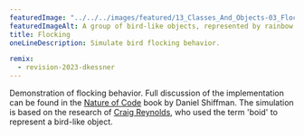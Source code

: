 ---
featuredImage: "../../../images/featured/13_Classes_And_Objects-03_Flocking-thumbnail.png"
featuredImageAlt: A group of bird-like objects, represented by rainbow triangles, modeling flocking behavior.
title: Flocking
oneLineDescription: Simulate bird flocking behavior.

remix:
  - revision-2023-dkessner
---

Demonstration of flocking behavior.
Full discussion of the implementation can be found in the
<a href="https://natureofcode.com/book/chapter-6-autonomous-agents/">Nature of Code</a>
book by Daniel Shiffman. The simulation is based on the research of
<a href="http://www.red3d.com/cwr/">Craig Reynolds</a>, who
used the term 'boid' to represent a bird-like object.